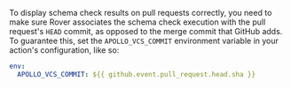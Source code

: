 To display schema check results on pull requests correctly, you need to make sure Rover associates the schema check execution with the pull request's `HEAD` commit, as opposed to the merge commit that GitHub adds. To guarantee this, set the `APOLLO_VCS_COMMIT` environment variable in your action's configuration, like so:

```yaml
env:
  APOLLO_VCS_COMMIT: ${{ github.event.pull_request.head.sha }}
```
